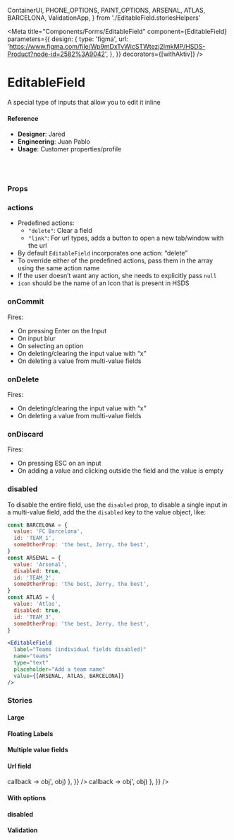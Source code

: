   ContainerUI,
  PHONE_OPTIONS,
  PAINT_OPTIONS,
  ARSENAL,
  ATLAS,
  BARCELONA,
  ValidationApp,
} from './EditableField.storiesHelpers'

<Meta
  title="Components/Forms/EditableField"
  component={EditableField}
  parameters={{
    design: {
      type: 'figma',
      url:
        'https://www.figma.com/file/Wp9mDxTvWicSTWtezj2ImkMP/HSDS-Product?node-id=2582%3A9042',
    },
  }}
  decorators={[withAktiv]}
/>

# EditableField

A special type of inputs that allow you to edit it inline

<Canvas>
  <Story name="default">
    <div>
      <EditableField
        label="Company"
        name="company"
        placeholder="Add a company name"
        type="text"
      />
      <EditableField
        label="Team"
        name="team"
        placeholder="Add a sports team name"
        type="text"
        value="Atlas"
      />
    </div>
  </Story>
</Canvas>

#### Reference

- **Designer**: Jared
- **Engineering**: Juan Pablo
- **Usage**: Customer properties/profile

<br />
<br />

### Props

<ArgsTable of={EditableField} />

### actions

- Predefined actions:
  - `"delete"`: Clear a field
  - `"link"`: For url types, adds a button to open a new tab/window with the url
- By default `EditableField` incorporates one action: “delete”
- To override either of the predefined actions, pass them in the array using the same action name
- If the user doesn’t want any action, she needs to explicitly pass `null`
- `icon` should be the name of an Icon that is present in HSDS

### onCommit

Fires:

- On pressing Enter on the Input
- On input blur
- On selecting an option
- On deleting/clearing the input value with “x”
- On deleting a value from multi-value fields

### onDelete

Fires:

- On deleting/clearing the input value with “x”
- On deleting a value from multi-value fields

### onDiscard

Fires:

- On pressing ESC on an input
- On adding a value and clicking outside the field and the value is empty

### disabled

To disable the entire field, use the `disabled` prop, to disable a single input in a multi-value
field, add the the `disabled` key to the value object, like:

```jsx
const BARCELONA = {
  value: 'FC Barcelona',
  id: 'TEAM_1',
  someOtherProp: 'the best, Jerry, the best',
}
const ARSENAL = {
  value: 'Arsenal',
  disabled: true,
  id: 'TEAM_2',
  someOtherProp: 'the best, Jerry, the best',
}
const ATLAS = {
  value: 'Atlas',
  disabled: true,
  id: 'TEAM_3',
  someOtherProp: 'the best, Jerry, the best',
}

<EditableField
  label="Teams (individual fields disabled)"
  name="teams"
  type="text"
  placeholder="Add a team name"
  value={[ARSENAL, ATLAS, BARCELONA]}
/>
```

### Stories

#### Large

<Canvas>
  <Story name="Large">
    <ContainerUI>
      <EditableField
        label="Team"
        name="team"
        placeholder="Add a sports team name"
        size="lg"
        type="text"
        value="Barcelona FC"
      />
    </ContainerUI>
  </Story>
</Canvas>

#### Floating Labels

<Canvas>
  <Story name="Floating Labels">
    <ContainerUI>
      <EditableField
        label="Company"
        name="company"
        placeholder="Company"
        type="text"
        floatingLabels
      />
      <EditableField
        label="Team"
        name="team"
        placeholder="Sports team"
        type="text"
        value="Atlas"
        floatingLabels
      />
    </ContainerUI>
  </Story>
</Canvas>

#### Multiple value fields

<Canvas>
  <Story name="Multiple value fields">
    <ContainerUI>
      <EditableField
        label="Films"
        name="films"
        type="text"
        multipleValues
        placeholder="Add a film name"
      />
      <EditableField
        label="Musicians"
        name="musicians"
        type="text"
        placeholder="Add a musician name"
        value={['George Harrison', 'Neil Young']}
      />
      <EditableField
        emphasizeTopValue
        label="Emails"
        name="email"
        placeholder="Add your email"
        type="email"
        value={[
          'a@hello.com',
          'art_vandelay@vandelayindustries.com',
          'john_locke@dharma.org',
          'pennypacker@kramerica.com',
          'this_is_kind_of_long@annoyingemails.com',
          'this_is_kind_of_long@evenmoreannoyingemails.com',
        ]}
      />
    </ContainerUI>
  </Story>
</Canvas>

#### Url field

<Canvas>
  <Story name="Url field">
    <ContainerUI>
      <EditableField
        label="Website"
        name="website"
        placeholder="Add a website address"
        type="url"
        value="http://mysite.net"
        actions={{
          name: 'link',
          callback(obj) {
            console.log('HSDS: EditableFieldApp -> callback -> obj', obj)
          },
        }}
      />
      <EditableField
        label="Website Without Protocol"
        name="website2"
        placeholder="Add a website address"
        type="url"
        value="mysite.net"
        actions={{
          name: 'link',
          callback(obj) {
            console.log('HSDS: EditableFieldApp -> callback -> obj', obj)
          },
        }}
      />
    </ContainerUI>
  </Story>
</Canvas>

#### With options

<Canvas>
  <Story name="With options">
    <ContainerUI>
      <EditableField
        label="Mobile Phone"
        name="mobilephone"
        placeholder="Add a mobile phone"
        type="tel"
        valueOptions={PHONE_OPTIONS}
      />
      <EditableField
        label="Phone"
        name="Phone"
        placeholder="Add phone"
        type="tel"
        valueOptions={PHONE_OPTIONS}
        defaultOption={PHONE_OPTIONS[2]}
        value={{ option: 'Work', value: '123456789' }}
      />
      <EditableField
        label="Favourite Paint Colour"
        name="paint"
        placeholder="Add a colour"
        type="text"
        valueOptions={PAINT_OPTIONS}
        value={[
          { option: PAINT_OPTIONS[0], value: 'Anthraquinone Blue PB60' },
          { option: PAINT_OPTIONS[3], value: 'Ultramarine Violet' },
          { option: PAINT_OPTIONS[1], value: 'Bismuth Yellow' },
        ]}
      />
    </ContainerUI>
  </Story>
</Canvas>

#### disabled

<Canvas>
  <Story name="disabled">
    <ContainerUI>
      <EditableField
        label="Film"
        name="film"
        placeholder="Add a film name"
        type="text"
        disabled
      />
      <EditableField
        label="Company"
        name="company"
        placeholder="Add a company name"
        type="text"
        value="Help Scout"
        disabled
      />
      <EditableField
        label="Musicians"
        name="musicians"
        type="text"
        placeholder="Add a musician name"
        value={['George Harrison', 'Neil Young']}
        disabled
      />
      <EditableField
        label="Teams (individual fields disabled)"
        name="teams"
        type="text"
        placeholder="Add a team name"
        value={[ARSENAL, ATLAS, BARCELONA]}
      />
      <EditableField
        label="Phone"
        name="Phone"
        placeholder="Add phone"
        type="tel"
        valueOptions={PHONE_OPTIONS}
        defaultOption={PHONE_OPTIONS[2]}
        value={{ option: 'Work', value: '123456789' }}
        disabled
      />
    </ContainerUI>
  </Story>
</Canvas>

#### Validation

<Canvas>
  <Story name="Validation">
    <ValidationApp />
  </Story>
</Canvas>

